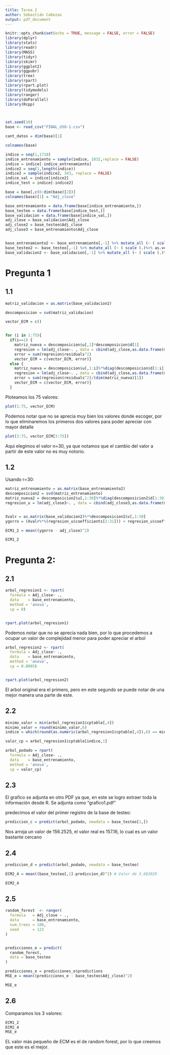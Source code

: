 ```yaml
---
title: Tarea 2
author: Sebastián Cabezas
output: pdf_document
---
```


```r
knitr::opts_chunk$set(echo = TRUE, message = FALSE, error = FALSE)
library(dplyr)
library(stats)
library(readr)
library(MASS)
library(tidyr)
library(skimr)
library(ggplot2)
library(ggpubr)
library(tree)
library(rpart)
library(rpart.plot)
library(tidymodels)
library(ranger)
library(doParallel)
library(Rcpp)



set.seed(10)
base <- read_csv("FINAL_USO-1.csv")

cant_datos = dim(base)[1]

colnames(base)

indice = seq(1,1718)
indice_entrenamiento = sample(indice, 1032,replace = FALSE)
indice = indice[-indice_entrenamiento]
indice2 = seq(1,length(indice))
indice2 = sample(indice2, 343, replace = FALSE)
indice_val = indice[indice2]
indice_test = indice[-indice2]

base = base[,c(6:dim(base)[2])]
colnames(base)[1] = "Adj_close"

base_entrenamiento = data.frame(base[indice_entrenamiento,])
base_testeo = data.frame(base[indice_test,])
base_validacion = data.frame(base[indice_val,])
adj_close = base_validacion$Adj_close
adj_close2 = base_testeo$Adj_close
adj_close3 = base_entrenamiento$Adj_close


base_entrenamiento2 <- base_entrenamiento[,-1] %>% mutate_all (~ ( scale (.)%>% as.vector ))
base_testeo2 <- base_testeo[,-1] %>% mutate_all (~ ( scale (.)%>% as.vector ))
base_validacion2 <- base_validacion[,-1] %>% mutate_all (~ ( scale (.)%>% as.vector ))


```

# Pregunta 1

## 1.1

```r

matriz_validacion = as.matrix(base_validacion2)

descomposicion = svd(matriz_validacion)

vector_ECM = c()


for (i in 1:75){
  if(i==1) {
    matriz_nueva = descomposicion$u[,1]*descomposicion$d[1]
    regresion = lm(adj_close~. , data = cbind(adj_close,as.data.frame(matriz_nueva)))
    error = sum(regresion$residuals^2)
    vector_ECM = c(vector_ECM, error)}
  else {
    matriz_nueva = descomposicion$u[,1:i]%*%diag(descomposicion$d[1:i])
    regresion = lm(adj_close~. , data = cbind(adj_close,as.data.frame(matriz_nueva)))
    error = sum(regresion$residuals^2)/(dim(matriz_nueva)[1])
    vector_ECM = c(vector_ECM, error)}
  }

```



Ploteamos los 75 valores:

```r
plot(1:75, vector_ECM)

```

Podemos notar que no se aprecia muy bien los valores donde escoger, por lo que eliminaremos los primeros dos valores para poder apreciar con mayor detalle

```r

plot(3:75, vector_ECM[3:75])

```

Aqui elegimos el valor n=30, ya que notamos que el cambio del valor a partir de este valor no es muy notorio.

## 1.2

Usando r=30:

```r

matriz_entrenamiento = as.matrix(base_entrenamiento2)
descomposicion2 = svd(matriz_entrenamiento)
matriz_nueva2 = descomposicion2$u[,1:30]%*%diag(descomposicion2$d[1:30])
regresion_u = lm(adj_close3~. , data = cbind(adj_close3,as.data.frame(matriz_nueva2)))


Xvalr = as.matrix(base_validacion2)%*%descomposicion2$v[,1:30]
ygorro = (Xvalr%*%(regresion_u$coefficients[2:31])) + regresion_u$coefficients[1]

ECM1_2 = mean((ygorro - adj_close)^2)

ECM1_2

```



# Pregunta 2:

## 2.1

```r

arbol_regresion1 <- rpart(
  formula = Adj_close~ .,
  data    = base_entrenamiento,
  method = 'anova',
  cp = 0)


rpart.plot(arbol_regresion1)

```

Podemos notar que no se aprecia nada bien, por lo que procedemos a ocupar un valor de complejidad menor para poder apreciar el arbol

```r

arbol_regresion2 <- rpart(
  formula = Adj_close~ .,
  data    = base_entrenamiento,
  method = 'anova',
  cp = 0.0005)


rpart.plot(arbol_regresion2)


```

El arbol original era el primero, pero en este segundo se puede notar de una mejor manera una parte de este.

## 2.2

```r


minimo_valor = min(arbol_regresion1$cptable[,4])
minimo_valor = round(minimo_valor,6)
indice = which(round(as.numeric(arbol_regresion1$cptable[,4]),6) == minimo_valor)

valor_cp = arbol_regresion1$cptable[indice,1]

arbol_podado = rpart(
  formula = Adj_close~ .,
  data    = base_entrenamiento,
  method = 'anova',
  cp = valor_cp)

```

## 2.3

El grafico se adjunta en otro PDF ya que, en este se logro extraer toda la información desde R. Se adjunta como "grafico1.pdf"

predecimos el valor del primer registro de la base de testeo:

```r


prediccion_c = predict(arbol_podado, newdata = base_testeo[1,])

```

Nos arroja un valor de 156.2525, el valor real es 157.16, lo cual es un valor bastante cercano

## 2.4

```r


prediccion_d = predict(arbol_podado, newdata = base_testeo)

ECM2_4 = mean((base_testeo[,1]-prediccion_d)^2) # Valor de 3.682029

ECM2_4

```


## 2.5

```r

random_forest  <- ranger(
  formula   = Adj_close ~ .,
  data      = base_entrenamiento,
  num.trees = 100,
  seed      = 123
)


predicciones_e = predict(
  random_forest,
  data = base_testeo
)

predicciones_e = predicciones_e$predictions
MSE_e = mean((predicciones_e - base_testeo$Adj_close)^2)

MSE_e
```

## 2.6

Comparamos los 3 valores:

```r

ECM1_2
ECM2_4
MSE_e

```

EL valor más pequeño de ECM es el de random forest, por lo que creemos que este es el mejor.




